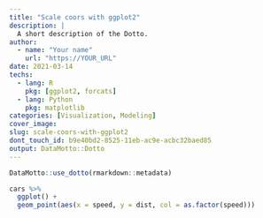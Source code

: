 ```yaml
---
title: "Scale coors with ggplot2"
description: |
  A short description of the Dotto.
author:
  - name: "Your name"
    url: "https://YOUR_URL"
date: 2021-03-14
techs:
  - lang: R
    pkg: [ggplot2, forcats]
  - lang: Python
    pkg: matplotlib
categories: [Visualization, Modeling]
cover_image:
slug: scale-coors-with-ggplot2
dont_touch_id: b9e40bd2-8525-11eb-ac9e-acbc32baed85
output: DataMotto::Dotto
---
```


```r
DataMotto::use_dotto(rmarkdown::metadata)
```

<!-- Dot 1 ------------------------------------------------>

```r
cars %>% 
  ggplot() + 
  geom_point(aes(x = speed, y = dist, col = as.factor(speed)))
```


